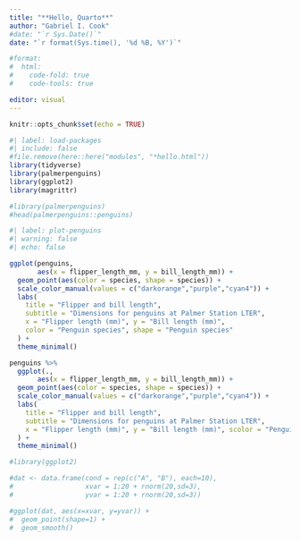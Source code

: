 ```yaml
---
title: "**Hello, Quarto**"
author: "Gabriel I. Cook"
#date: "`r Sys.Date()`"
date: "`r format(Sys.time(), '%d %B, %Y')`"

#format:
#  html:
#    code-fold: true
#    code-tools: true

editor: visual
---
```


```r
knitr::opts_chunk$set(echo = TRUE)
```

```r
#| label: load-packages
#| include: false
#file.remove(here::here("modules", "*hello.html"))
library(tidyverse)
library(palmerpenguins)
library(ggplot2)
library(magrittr)
```

```r
#library(palmerpenguins)
#head(palmerpenguins::penguins)
```

``` r
#| label: plot-penguins
#| warning: false
#| echo: false

ggplot(penguins, 
       aes(x = flipper_length_mm, y = bill_length_mm)) +
  geom_point(aes(color = species, shape = species)) +
  scale_color_manual(values = c("darkorange","purple","cyan4")) +
  labs(
    title = "Flipper and bill length",
    subtitle = "Dimensions for penguins at Palmer Station LTER",
    x = "Flipper length (mm)", y = "Bill length (mm)",
    color = "Penguin species", shape = "Penguin species"
  ) +
  theme_minimal()
```

```r
penguins %>%
  ggplot(., 
       aes(x = flipper_length_mm, y = bill_length_mm)) +
  geom_point(aes(color = species, shape = species)) +
  scale_color_manual(values = c("darkorange","purple","cyan4")) +
  labs(
    title = "Flipper and bill length",
    subtitle = "Dimensions for penguins at Palmer Station LTER",
    x = "Flipper length (mm)", y = "Bill length (mm)", scolor = "Penguin species", shape = "Penguin species"
  ) +
  theme_minimal()
```



```r
#library(ggplot2)

#dat <- data.frame(cond = rep(c("A", "B"), each=10),
#                  xvar = 1:20 + rnorm(20,sd=3),
#                  yvar = 1:20 + rnorm(20,sd=3))

#ggplot(dat, aes(x=xvar, y=yvar)) +
#  geom_point(shape=1) + 
#  geom_smooth() 
```


